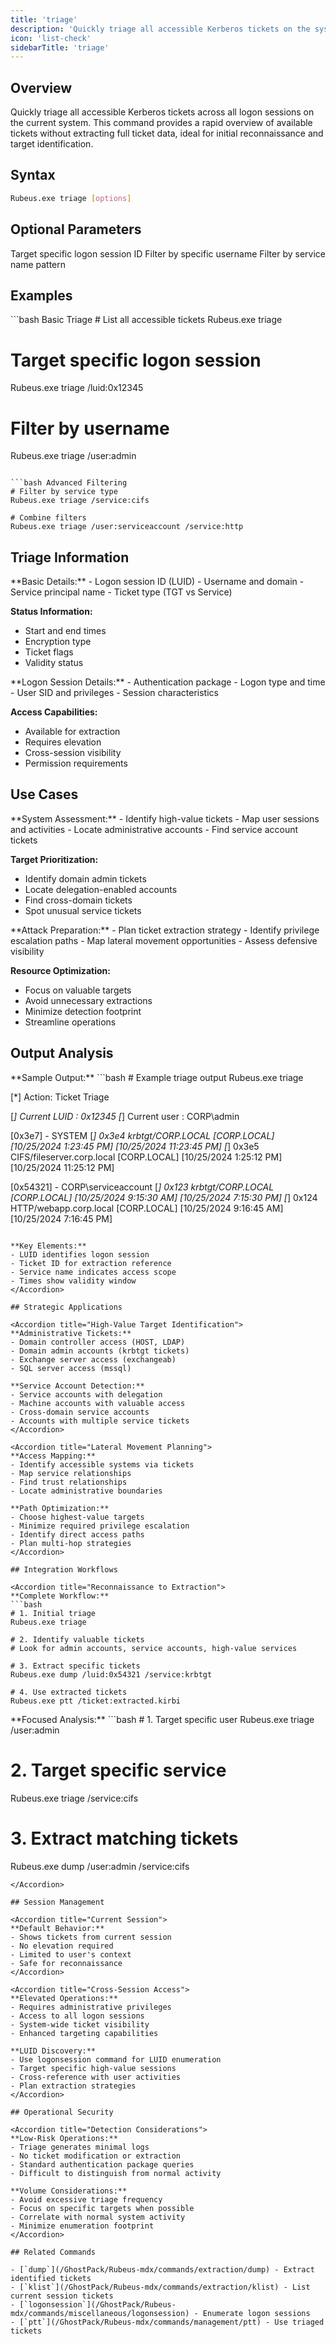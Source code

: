 ```yaml
---
title: 'triage'
description: 'Quickly triage all accessible Kerberos tickets on the system'
icon: 'list-check'
sidebarTitle: 'triage'
---
```


## Overview

Quickly triage all accessible Kerberos tickets across all logon sessions on the current system. This command provides a rapid overview of available tickets without extracting full ticket data, ideal for initial reconnaissance and target identification.

## Syntax

```bash
Rubeus.exe triage [options]
```

## Optional Parameters

<ParamField path="luid" type="string">
  Target specific logon session ID
</ParamField>

<ParamField path="user" type="string">
  Filter by specific username
</ParamField>

<ParamField path="service" type="string">
  Filter by service name pattern
</ParamField>

## Examples

<CodeGroup>
```bash Basic Triage
# List all accessible tickets
Rubeus.exe triage

# Target specific logon session
Rubeus.exe triage /luid:0x12345

# Filter by username
Rubeus.exe triage /user:admin
```

```bash Advanced Filtering
# Filter by service type
Rubeus.exe triage /service:cifs

# Combine filters
Rubeus.exe triage /user:serviceaccount /service:http
```
</CodeGroup>

## Triage Information

<Accordion title="Ticket Overview">
  **Basic Details:**
  - Logon session ID (LUID)
  - Username and domain
  - Service principal name
  - Ticket type (TGT vs Service)

  **Status Information:**
  - Start and end times
  - Encryption type
  - Ticket flags
  - Validity status
</Accordion>

<Accordion title="Session Context">
  **Logon Session Details:**
  - Authentication package
  - Logon type and time
  - User SID and privileges
  - Session characteristics

  **Access Capabilities:**
  - Available for extraction
  - Requires elevation
  - Cross-session visibility
  - Permission requirements
</Accordion>

## Use Cases

<Accordion title="Initial Reconnaissance">
  **System Assessment:**
  - Identify high-value tickets
  - Map user sessions and activities
  - Locate administrative accounts
  - Find service account tickets

  **Target Prioritization:**
  - Identify domain admin tickets
  - Locate delegation-enabled accounts
  - Find cross-domain tickets
  - Spot unusual service tickets
</Accordion>

<Accordion title="Operational Planning">
  **Attack Preparation:**
  - Plan ticket extraction strategy
  - Identify privilege escalation paths
  - Map lateral movement opportunities
  - Assess defensive visibility

  **Resource Optimization:**
  - Focus on valuable targets
  - Avoid unnecessary extractions
  - Minimize detection footprint
  - Streamline operations
</Accordion>

## Output Analysis

<Accordion title="Understanding Results">
  **Sample Output:**
  ```bash
  # Example triage output
  Rubeus.exe triage

  [*] Action: Ticket Triage

  [*] Current LUID    : 0x12345
  [*] Current user    : CORP\admin

  [0x3e7] - SYSTEM
    [*] 0x3e4 krbtgt/CORP.LOCAL                             [CORP.LOCAL]    [10/25/2024 1:23:45 PM] [10/25/2024 11:23:45 PM]
    [*] 0x3e5 CIFS/fileserver.corp.local                    [CORP.LOCAL]    [10/25/2024 1:25:12 PM] [10/25/2024 11:25:12 PM]

  [0x54321] - CORP\serviceaccount
    [*] 0x123 krbtgt/CORP.LOCAL                             [CORP.LOCAL]    [10/25/2024 9:15:30 AM] [10/25/2024 7:15:30 PM]
    [*] 0x124 HTTP/webapp.corp.local                        [CORP.LOCAL]    [10/25/2024 9:16:45 AM] [10/25/2024 7:16:45 PM]
  ```

  **Key Elements:**
  - LUID identifies logon session
  - Ticket ID for extraction reference
  - Service name indicates access scope
  - Times show validity window
</Accordion>

## Strategic Applications

<Accordion title="High-Value Target Identification">
  **Administrative Tickets:**
  - Domain controller access (HOST, LDAP)
  - Domain admin accounts (krbtgt tickets)
  - Exchange server access (exchangeab)
  - SQL server access (mssql)

  **Service Account Detection:**
  - Service accounts with delegation
  - Machine accounts with valuable access
  - Cross-domain service accounts
  - Accounts with multiple service tickets
</Accordion>

<Accordion title="Lateral Movement Planning">
  **Access Mapping:**
  - Identify accessible systems via tickets
  - Map service relationships
  - Find trust relationships
  - Locate administrative boundaries

  **Path Optimization:**
  - Choose highest-value targets
  - Minimize required privilege escalation
  - Identify direct access paths
  - Plan multi-hop strategies
</Accordion>

## Integration Workflows

<Accordion title="Reconnaissance to Extraction">
  **Complete Workflow:**
  ```bash
  # 1. Initial triage
  Rubeus.exe triage

  # 2. Identify valuable tickets
  # Look for admin accounts, service accounts, high-value services

  # 3. Extract specific tickets
  Rubeus.exe dump /luid:0x54321 /service:krbtgt

  # 4. Use extracted tickets
  Rubeus.exe ptt /ticket:extracted.kirbi
  ```
</Accordion>

<Accordion title="Targeted Assessment">
  **Focused Analysis:**
  ```bash
  # 1. Target specific user
  Rubeus.exe triage /user:admin

  # 2. Target specific service
  Rubeus.exe triage /service:cifs

  # 3. Extract matching tickets
  Rubeus.exe dump /user:admin /service:cifs
  ```
</Accordion>

## Session Management

<Accordion title="Current Session">
  **Default Behavior:**
  - Shows tickets from current session
  - No elevation required
  - Limited to user's context
  - Safe for reconnaissance
</Accordion>

<Accordion title="Cross-Session Access">
  **Elevated Operations:**
  - Requires administrative privileges
  - Access to all logon sessions
  - System-wide ticket visibility
  - Enhanced targeting capabilities

  **LUID Discovery:**
  - Use logonsession command for LUID enumeration
  - Target specific high-value sessions
  - Cross-reference with user activities
  - Plan extraction strategies
</Accordion>

## Operational Security

<Accordion title="Detection Considerations">
  **Low-Risk Operations:**
  - Triage generates minimal logs
  - No ticket modification or extraction
  - Standard authentication package queries
  - Difficult to distinguish from normal activity

  **Volume Considerations:**
  - Avoid excessive triage frequency
  - Focus on specific targets when possible
  - Correlate with normal system activity
  - Minimize enumeration footprint
</Accordion>

## Related Commands

- [`dump`](/GhostPack/Rubeus-mdx/commands/extraction/dump) - Extract identified tickets
- [`klist`](/GhostPack/Rubeus-mdx/commands/extraction/klist) - List current session tickets
- [`logonsession`](/GhostPack/Rubeus-mdx/commands/miscellaneous/logonsession) - Enumerate logon sessions
- [`ptt`](/GhostPack/Rubeus-mdx/commands/management/ptt) - Use triaged tickets